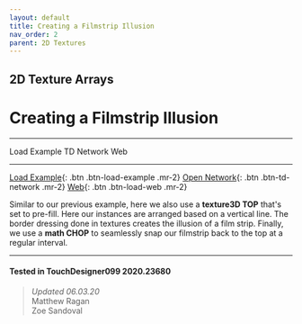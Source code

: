 ```yaml
---
layout: default
title: Creating a Filmstrip Illusion
nav_order: 2
parent: 2D Textures
---
```


## 2D Texture Arrays
# Creating a Filmstrip Illusion

----


<TDContentButtons link="">Load Example</TDContentButtons>
<TDContentButtons link="">TD Network</TDContentButtons>
<TDContentButtons link="">Web</TDContentButtons>

----

[Load Example](?actionable=1&action=load_tox&remotePath=https://github.com/mir-lab/touchdesigner-instancing-examples-code/raw/main/tox/007-2d-texture-array/container_film_strip.tox){: .btn .btn-load-example .mr-2}
[Open Network](?actionable=1&action=open_floating_network){: .btn .btn-td-network .mr-2}
[Web](?actionable=1&action=open_in_browser){: .btn .btn-load-web .mr-2}

Similar to our previous example, here we also use a **texture3D TOP** that's set to pre-fill. Here our instances are arranged based on a vertical line. The border dressing done in textures creates the illusion of a film strip. Finally, we use a **math CHOP** to seamlessly snap our filmstrip back to the top at a regular interval.

---

#### Tested in TouchDesigner099 2020.23680 
>*Updated 06.03.20*  
Matthew Ragan  
Zoe Sandoval  
